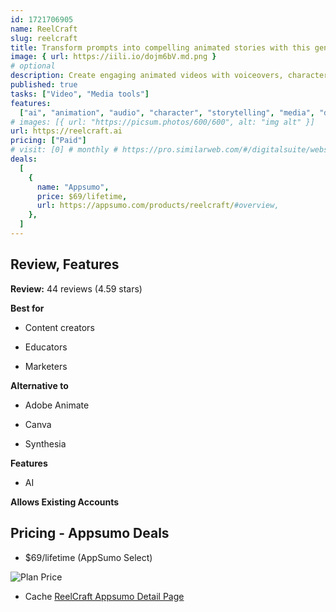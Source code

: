 ```yaml
---
id: 1721706905
name: ReelCraft
slug: reelcraft
title: Transform prompts into compelling animated stories with this generative AI platform
image: { url: https://iili.io/dojm6bV.md.png }
# optional
description: Create engaging animated videos with voiceovers, characters, and background musicEdit your animated video easily throughout the process with a customizable storyboard
published: true
tasks: ["Video", "Media tools"]
features:
  ["ai", "animation", "audio", "character", "storytelling", "media", "design"]
# images: [{ url: "https://picsum.photos/600/600", alt: "img alt" }]
url: https://reelcraft.ai
pricing: ["Paid"]
# visit: [0] # monthly # https://pro.similarweb.com/#/digitalsuite/websiteanalysis/home
deals:
  [
    {
      name: "Appsumo",
      price: $69/lifetime,
      url: https://appsumo.com/products/reelcraft/#overview,
    },
  ]
---
```


## Review, Features

**Review:** 44 reviews (4.59 stars)

**Best for**

- Content creators

- Educators

- Marketers

**Alternative to**

- Adobe Animate

- Canva

- Synthesia

**Features**

- AI

**Allows Existing Accounts**

## Pricing - Appsumo Deals

- $69/lifetime (AppSumo Select)

<Img src="https://iili.io/do8zi4S.png" alt="Plan Price" />

- Cache [ReelCraft Appsumo Detail Page](https://iili.io/do8ICZv.png)
